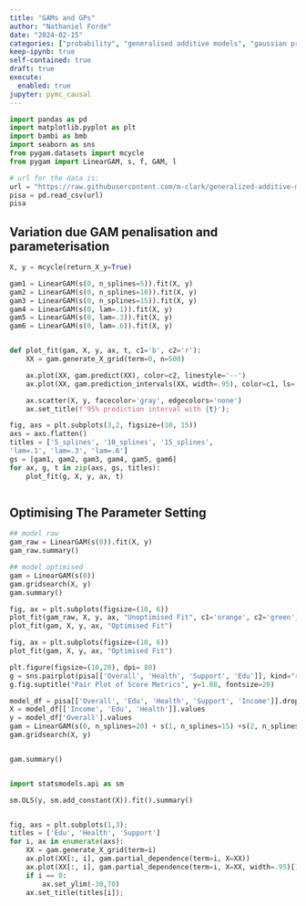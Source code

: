 ```yaml
---
title: "GAMs and GPs"
author: "Nathaniel Forde"
date: "2024-02-15"
categories: ["probability", "generalised additive models", "gaussian processes"]
keep-ipynb: true
self-contained: true
draft: true
execute: 
  enabled: true
jupyter: pymc_causal
---
```



```python
import pandas as pd
import matplotlib.pyplot as plt
import bambi as bmb
import seaborn as sns
from pygam.datasets import mcycle
from pygam import LinearGAM, s, f, GAM, l

```


```python


# url for the data is: 
url = "https://raw.githubusercontent.com/m-clark/generalized-additive-models/master/data/pisasci2006.csv"
pisa = pd.read_csv(url)
pisa

```

## Variation due GAM penalisation and parameterisation

```python

X, y = mcycle(return_X_y=True)

gam1 = LinearGAM(s(0, n_splines=5)).fit(X, y)
gam2 = LinearGAM(s(0, n_splines=10)).fit(X, y)
gam3 = LinearGAM(s(0, n_splines=15)).fit(X, y)
gam4 = LinearGAM(s(0, lam=.1)).fit(X, y)
gam5 = LinearGAM(s(0, lam=.3)).fit(X, y)
gam6 = LinearGAM(s(0, lam=.6)).fit(X, y)


def plot_fit(gam, X, y, ax, t, c1='b', c2='r'):
    XX = gam.generate_X_grid(term=0, n=500)

    ax.plot(XX, gam.predict(XX), color=c2, linestyle='--')
    ax.plot(XX, gam.prediction_intervals(XX, width=.95), color=c1, ls='--')

    ax.scatter(X, y, facecolor='gray', edgecolors='none')
    ax.set_title(f'95% prediction interval with {t}');

fig, axs = plt.subplots(3,2, figsize=(10, 15))
axs = axs.flatten()
titles = ['5_splines', '10_splines', '15_splines', 
'lam=.1', 'lam=.3', 'lam=.6']
gs = [gam1, gam2, gam3, gam4, gam5, gam6]
for ax, g, t in zip(axs, gs, titles):
    plot_fit(g, X, y, ax, t)



```

## Optimising The Parameter Setting

```python

## model raw
gam_raw = LinearGAM(s(0)).fit(X, y)
gam_raw.summary()

```

```python
## model optimised
gam = LinearGAM(s(0))
gam.gridsearch(X, y)
gam.summary()

```


```python
fig, ax = plt.subplots(figsize=(10, 6))
plot_fit(gam_raw, X, y, ax, "Unoptimised Fit", c1='orange', c2='green')
plot_fit(gam, X, y, ax, "Optimised Fit")

```

```python
fig, ax = plt.subplots(figsize=(10, 6))
plot_fit(gam, X, y, ax, "Optimised Fit")

```


```python
plt.figure(figsize=(10,20), dpi= 80)
g = sns.pairplot(pisa[['Overall', 'Health', 'Support', 'Edu']], kind="reg", diag_kind='kde')
g.fig.suptitle("Pair Plot of Score Metrics", y=1.08, fontsize=20)

``` 


```python

model_df = pisa[['Overall', 'Edu', 'Health', 'Support', 'Income']].dropna()
X = model_df[['Income', 'Edu', 'Health']].values
y = model_df['Overall'].values
gam = LinearGAM(s(0, n_splines=20) + s(1, n_splines=15) +s(2, n_splines=10)).fit(X, y)
gam.gridsearch(X, y)


gam.summary()

```


```python



```



```python
import statsmodels.api as sm

sm.OLS(y, sm.add_constant(X)).fit().summary()



```



```python

fig, axs = plt.subplots(1,3);
titles = ['Edu', 'Health', 'Support']
for i, ax in enumerate(axs):
    XX = gam.generate_X_grid(term=i)
    ax.plot(XX[:, i], gam.partial_dependence(term=i, X=XX))
    ax.plot(XX[:, i], gam.partial_dependence(term=i, X=XX, width=.95)[1], c='r', ls='--')
    if i == 0:
        ax.set_ylim(-30,70)
    ax.set_title(titles[i]);





```